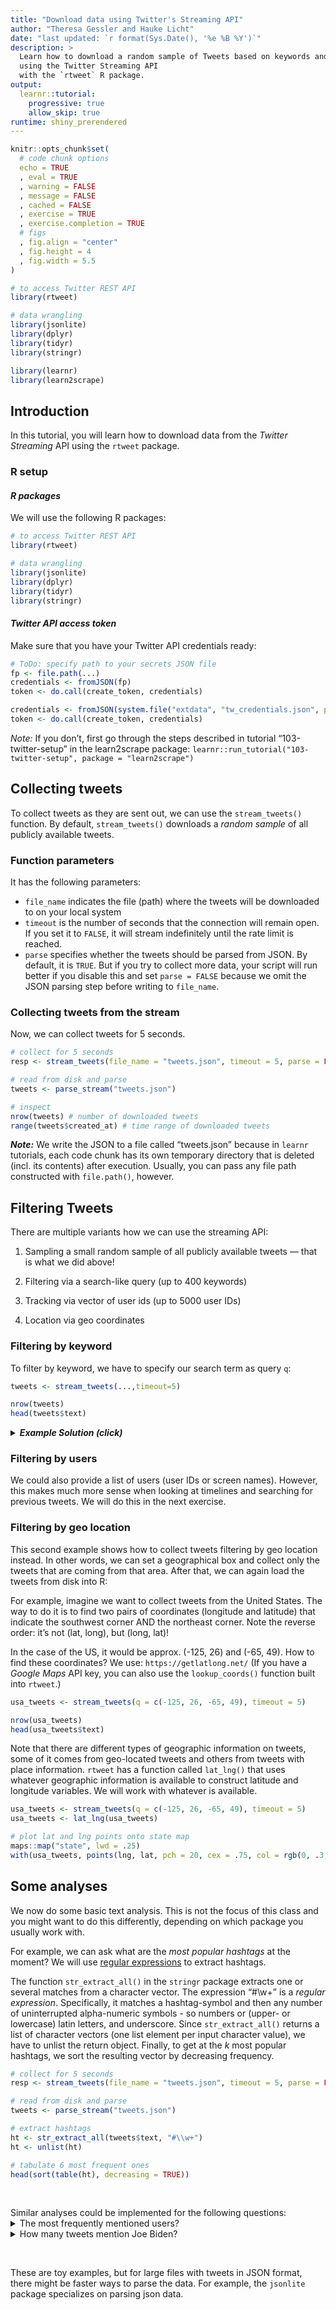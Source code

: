 ```yaml
---
title: "Download data using Twitter's Streaming API"
author: "Theresa Gessler and Hauke Licht"
date: "last updated: `r format(Sys.Date(), '%e %B %Y')`"
description: >
  Learn how to download a random sample of Tweets based on keywords and other filter criteria 
  using the Twitter Streaming API 
  with the `rtweet` R package.
output: 
  learnr::tutorial:
    progressive: true
    allow_skip: true
runtime: shiny_prerendered
---
```


```r
knitr::opts_chunk$set(
  # code chunk options
  echo = TRUE
  , eval = TRUE
  , warning = FALSE
  , message = FALSE
  , cached = FALSE 
  , exercise = TRUE
  , exercise.completion = TRUE
  # figs
  , fig.align = "center"
  , fig.height = 4
  , fig.width = 5.5
)

# to access Twitter REST API
library(rtweet)

# data wrangling
library(jsonlite)
library(dplyr)
library(tidyr)
library(stringr)
```


```r
library(learnr)
library(learn2scrape)
```

## Introduction

In this tutorial, you will learn how to download data from the *Twitter Streaming* API using the `rtweet` package.

### R setup

#### *R packages*

We will use the following R packages:

```r
# to access Twitter REST API
library(rtweet)

# data wrangling
library(jsonlite)
library(dplyr)
library(tidyr)
library(stringr)
```

#### *Twitter API access token*

Make sure that you have your Twitter API credentials ready:

```r
# ToDo: specify path to your secrets JSON file
fp <- file.path(...)
credentials <- fromJSON(fp)
token <- do.call(create_token, credentials)
```


```r
credentials <- fromJSON(system.file("extdata", "tw_credentials.json", package = "learn2scrape"))
token <- do.call(create_token, credentials)
```

*Note:* If you don't, first go through the steps described in tutorial "103-twitter-setup" in the learn2scrape package: `learnr::run_tutorial("103-twitter-setup", package = "learn2scrape")`

## Collecting tweets

To collect tweets as they are sent out, we can use the `stream_tweets()` function.
By default, `stream_tweets()` downloads a *random sample* of all publicly available tweets.

### Function parameters

It has the following parameters:

- `file_name` indicates the file (path) where the tweets will be downloaded to on your local system
<!-- - `dir` (optional) indicated the file path where to write the downloaded data to -->
- `timeout` is the number of seconds that the connection will remain open. If you set it to `FALSE`, it will stream indefinitely until the rate limit is reached.
- `parse` specifies whether the tweets should be parsed from JSON. By default, it is `TRUE`. But if you try to collect more data, your script will run better if you disable this and set `parse = FALSE` because we omit the JSON parsing step before writing to `file_name`. 

### Collecting tweets from the stream 

Now, we can collect tweets for 5 seconds. 

```r
# collect for 5 seconds
resp <- stream_tweets(file_name = "tweets.json", timeout = 5, parse = FALSE)

# read from disk and parse
tweets <- parse_stream("tweets.json")

# inspect
nrow(tweets) # number of downloaded tweets
range(tweets$created_at) # time range of downloaded tweets
```

**_Note:_** We write the JSON to a file called "tweets.json" because in `learnr` tutorials, each code chunk has its own temporary directory that is deleted (incl. its contents) after execution. Usually, you can pass any file path constructed with `file.path()`, however.

## Filtering Tweets

There are multiple variants how we can use the streaming API:

1. Sampling a small random sample of all publicly available tweets --- that is what we did above!

2. Filtering via a search-like query (up to 400 keywords)

3. Tracking via vector of user ids (up to 5000 user IDs)

4. Location via geo coordinates

### Filtering by keyword

To filter by keyword, we have to specify our search term as query `q`:

```r
tweets <- stream_tweets(...,timeout=5)

nrow(tweets)
head(tweets$text)
```


<details>
<summary>**_Example Solution (click)_**</summary>
```r
tweets <- stream_tweets(q = "news", timeout = 5)

nrow(tweets)
head(tweets$text)
```

</details>

### Filtering by users

We could also provide a list of users (user IDs or screen names).
However, this makes much more sense when looking at timelines and searching for previous tweets.
We will do this in the next exercise.

### Filtering by geo location

This second example shows how to collect tweets filtering by geo location instead. 
In other words, we can set a geographical box and collect only the tweets that are coming from that area.
After that, we can again load the tweets from disk into R:

For example, imagine we want to collect tweets from the United States. 
The way to do it is to find two pairs of coordinates (longitude and latitude) that indicate the southwest corner AND the northeast corner. 
Note the reverse order: it's not (lat, long), but (long, lat)!

In the case of the US, it would be approx. (-125, 26) and (-65, 49). 
How to find these coordinates? 
We use: `https://getlatlong.net/` 
(If you have a *Google Maps* API key, you can also use the `lookup_coords()` function built into `rtweet`.)

```r
usa_tweets <- stream_tweets(q = c(-125, 26, -65, 49), timeout = 5)

nrow(usa_tweets)
head(usa_tweets$text)
```

Note that there are different types of geographic information on tweets, some of it comes from geo-located tweets and others from tweets with place information.
`rtweet` has a function called `lat_lng()` that uses whatever geographic information is available to construct latitude and longitude variables. 
We will work with whatever is available.

```r
usa_tweets <- stream_tweets(q = c(-125, 26, -65, 49), timeout = 5)
usa_tweets <- lat_lng(usa_tweets)

# plot lat and lng points onto state map
maps::map("state", lwd = .25)
with(usa_tweets, points(lng, lat, pch = 20, cex = .75, col = rgb(0, .3, .7, .75)))
```


## Some analyses

We now do some basic text analysis. 
This is not the focus of this class and you might want to do this differently, depending on which package you usually work with.
<!-- Still, it is no fun to not see our results! -->

For example, we can ask what are the *most popular hashtags* at the moment? 
We will use [regular expressions](https://en.wikipedia.org/wiki/Regular_expression) to extract hashtags.

The function `str_extract_all()` in the `stringr` package extracts one or several matches from a character vector. 
The expression "#\\w+" is a *regular expression*. 
Specifically, it matches a hashtag-symbol and then any number of uninterrupted alpha-numeric symbols - so numbers or (upper- or lowercase) latin letters, and underscore. 
Since `str_extract_all()` returns a list of character vectors (one list element per input character value), we have to unlist the return object.
Finally, to get at the $k$ most popular hashtags, we sort the resulting vector by decreasing frequency.

```r
# collect for 5 seconds
resp <- stream_tweets(file_name = "tweets.json", timeout = 5, parse = FALSE)

# read from disk and parse
tweets <- parse_stream("tweets.json")

# extract hashtags
ht <- str_extract_all(tweets$text, "#\\w+")
ht <- unlist(ht)

# tabulate 6 most frequent ones
head(sort(table(ht), decreasing = TRUE))
```

<br/>

Similar analyses could be implemented for the following questions:
<details>
<summary>The most frequently mentioned users?</summary>

We again use a regular expression and `str_extract_all()`. 
Our search string is similar but it starts with an @ - so we find mentions - and this time, we only include Latin characters, numbers, and underscores.

```r
# collect for 5 seconds
resp <- stream_tweets(file_name = "tweets.json", timeout = 5, parse = FALSE)

# read from disk and parse
tweets <- parse_stream("tweets.json")

# extract mentions
mentions <- str_extract_all(tweets$text, '@[0-9_A-Za-z]+')
mentions <- unlist(mentions)

# report 10 most frequently mentioned accounts
head(sort(table(mentions), decreasing = TRUE), n = 10)
```
</details>

<details>
<summary>How many tweets mention Joe Biden?</summary> 

We try to *detect* tweets that mention either 'Biden' or 'biden' using `str_detect()` and sum them up.

```r
# collect for 5 seconds
resp <- stream_tweets(file_name = "tweets.json", timeout = 5, parse = FALSE)

# read from disk and parse
tweets <- parse_stream("tweets.json")

# count number of times terms 'biden'/'Biden' occur
sum(str_detect(tweets$text, "[Bb]iden"))
```
</details>

<br/> 

These are toy examples, but for large files with tweets in JSON format, there might be faster ways to parse the data. 
For example, the `jsonlite` package specializes on parsing json data.
